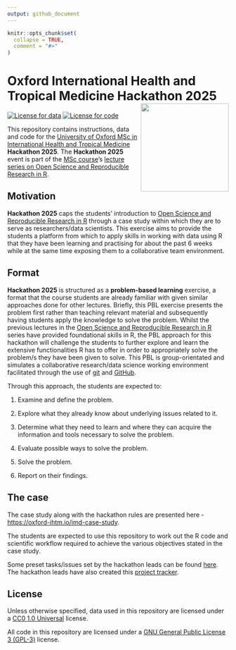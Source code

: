 ```yaml
---
output: github_document
---
```


<!-- README.md is generated from README.Rmd. Please edit that file -->

```r
knitr::opts_chunk$set(
  collapse = TRUE,
  comment = "#>"
)
```

# Oxford International Health and Tropical Medicine Hackathon 2025 <img src="https://raw.githubusercontent.com/OxfordIHTM/open-reproducible-science/main/images/ihealth_base_pos.png" width="200px" align="right" />

<!-- badges: start -->
[![License for data](https://img.shields.io/badge/license (for data)-CC0-blue.svg)](https://creativecommons.org/publicdomain/zero/1.0/)
[![License for code](https://img.shields.io/badge/license (for code)-GPL3.0-blue.svg)](https://opensource.org/licenses/gpl-3.0.html)
<!-- badges: end -->

This repository contains instructions, data and code for the [University
of Oxford MSc in International Health and Tropical
Medicine](https://www.ox.ac.uk/admissions/graduate/courses/msc-international-health-and-tropical-medicine) **Hackathon 2025**. The **Hackathon 2025** event is part of
the [MSc course](https://www.ox.ac.uk/admissions/graduate/courses/msc-international-health-and-tropical-medicine)’s
[lecture series on Open Science and Reproducible Research in
R](https://oxford-ihtm.io/open-reproducible-science).

## Motivation

**Hackathon 2025** caps the students’ introduction to [Open Science and Reproducible Research in R](https://oxford-ihtm.io/open-reproducible-science) through a case study within which they are to serve as researchers/data scientists. This exercise aims to provide the students a platform from which to apply skills in working with data using R that they have been learning and practising for about the past 6 weeks while at the same time exposing them to a collaborative team environment.

## Format

**Hackathon 2025** is structured as a **problem-based learning** exercise, a format that the course students are already familiar with given similar approaches done for other lectures. Briefly, this PBL exercise presents the problem first rather than teaching relevant material and subsequently having students apply the knowledge to solve the problem. Whilst the previous lectures in the [Open Science and Reproducible Research in R](https://oxford-ihtm.io/open-reproducible-science) series have provided foundational skills in R, the PBL approach for this hackathon will challenge the students to further explore and learn the extensive functionalities R has to offer in order to appropriately solve the problem/s they have been given to solve. This PBL is group-orientated and simulates a collaborative research/data science working environment facilitated through the use of [git](https://git-scm.com/) and
[GitHub](https://github.com).

Through this approach, the students are expected to:

1.  Examine and define the problem.

2.  Explore what they already know about underlying issues related to it.

3.  Determine what they need to learn and where they can acquire the information and tools necessary to solve the problem.

4.  Evaluate possible ways to solve the problem.

5.  Solve the problem.

6.  Report on their findings.

## The case

The case study along with the hackathon rules are presented here - <https://oxford-ihtm.io/imd-case-study>.

The students are expected to use this repository to work out the R code and scientific workflow required to achieve the various objectives stated in the case study.

Some preset tasks/issues set by the hackathon leads can be found [here](https://github.com/OxfordIHTM/ihtm-hackathon-2025/issues). The hackathon leads have also created this [project tracker](https://github.com/orgs/OxfordIHTM/projects/57/views/3).

## License

Unless otherwise specified, data used in this repository are licensed under a [CC0 1.0 Universal](https://creativecommons.org/publicdomain/zero/1.0/) license.

All code in this repository are licensed under a [GNU General Public License 3 (GPL-3)](https://opensource.org/licenses/gpl-3.0.html) license.



<br/>
<br/>
